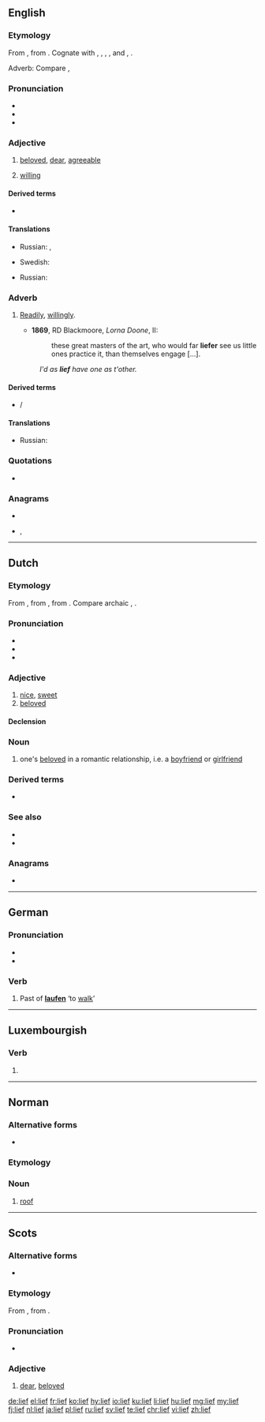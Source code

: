 ==English==

===Etymology===
{{PIE root|en|lewbʰ}}
From {{etyl|ang|en}} {{m|ang|lēof}}, from {{etyl|gem-pro|en}} {{m|gem-pro|*leubaz}}. Cognate with {{etyl|nl|-}} {{m|nl|lief}}, {{etyl|de|-}} {{m|de|lieb}}, {{etyl|ru|-}} {{m|ru|любо́вь}}, {{etyl|pl|-}} {{m|pl|luby}}, {{etyl|sv|-}} and {{etyl|nn|-}} {{m|nn|ljuv}}, {{etyl|got|-}} {{m|got|𐌻𐌹𐌿𐍆𐍃}}.

Adverb: Compare {{etyl|de|-}} {{m|de|lieber}}, {{etyl|nl|-}} {{m|nl|liever||[[preferably]], [[rather]]}}

===Pronunciation===
* {{IPA|/liːf/|lang=en}}
* {{rhymes|iːf|lang=en}}
* {{homophones|lang=en|leaf}}

===Adjective===
{{en-adj|liefer|liever|sup=|sup2=-}}

# {{context|archaic|lang=en}} [[beloved]], [[dear]], [[agreeable]]
# {{context|archaic|lang=en}} [[willing]]

====Derived terms====
* {{l/en|liefsome}}

====Translations====
{{trans-top|beloved, dear, agreeable}}
* Russian: {{t+|ru|люби́мый}}, {{t+|ru|дорого́й}}
{{trans-mid}}
* Swedish: {{t+|sv|kär}}
{{trans-bottom}}

{{trans-top|willing}}
* Russian: {{t+|ru|охо́тный}}
{{trans-mid}}
{{trans-bottom}}

===Adverb===
{{head|en|adverb|comparative|liefer|or|liever|superlative|liefest}}

# {{context|archaic|except [[UK]] dialectal|lang=en}} [[readily|Readily]], [[willingly]].
#* '''1869''', RD Blackmoore, ''Lorna Doone'', II:
#*: these great masters of the art, who would far '''liefer''' see us little ones practice it,  than themselves engage [...].
#: ''I'd as '''lief''' have one as t'other.''

====Derived terms====
* {{l/en|liefer}}/{{l/en|liever}}

====Translations====
{{trans-top|Readily, willingly}}
* Russian: {{t+|ru|охо́тно}}
{{trans-mid}}
{{trans-bottom}}

===Quotations===
* {{seeCites}}

===Anagrams===
* {{l/en|file}}
* {{l/en|life}}, {{l/en|Life}}

----

==Dutch==

===Etymology===
{{PIE root|nl|lewbʰ}}
From {{inh|nl|odt|*liof}}, from {{etyl|gem-pro|nl}} {{m|gem-pro|*leubaz}}, from {{etyl|ine-pro|nl}} {{m|ine-pro|*lewbʰ-}}. Compare archaic {{etyl|en|-}} {{m|en|lief}}, {{etyl|de|-}} {{m|de|lieb}}.

===Pronunciation===
* {{audio|Nl-lief.ogg|Audio|lang=nl}}
* {{rhymes|if|lang=nl}}
* {{IPA|[lif]|lang=nl}}

===Adjective===
{{nl-adj|liever}}

# [[nice]], [[sweet]]
# [[beloved]]

====Declension====
{{nl-decl-adj|lieve}}

===Noun===
{{nl-noun|n|-ven|liefje}}

# one's [[beloved]] in a romantic relationship, i.e. a [[boyfriend]] or [[girlfriend]]

===Derived terms===
* {{l/nl|lieflijk}}
 
===See also===
* {{l/nl|liever}}
* {{l/nl|liefde}}

===Anagrams===
* {{l/nl|file}}

----

==German==

===Pronunciation===
* {{IPA|[liːf]|lang=de}}
* {{rhymes|iːf|lang=de}}

===Verb===
{{head|de|verb form}}

# Past of '''[[laufen]]''' ‘to [[walk]]’

----

==Luxembourgish==

===Verb===
{{head|lb|verb form}}

# {{inflection of|liewen||2|s|impr|lang=lb}}

----

==Norman==

===Alternative forms===
* {{l|nrf|lyef}} {{qualifier|Sark}}

===Etymology===
{{rfe|lang=nrf}}

===Noun===
{{nrf-noun|m}}

# {{lb|nrf|Jersey}} [[roof]]

----

==Scots==

===Alternative forms===
* {{qualifier|contracted}} {{l|sco|lee}}

===Etymology===
From {{etyl|ang|sco}} {{m|ang|lēof}}, from {{etyl|gem-pro|sco}} {{m|gem-pro|*leubaz}}.

===Pronunciation===
* {{IPA|[lif]|lang=sco}}

===Adjective===
{{sco-adj|liefer|liefest}}

# [[dear]], [[beloved]]

[[de:lief]]
[[el:lief]]
[[fr:lief]]
[[ko:lief]]
[[hy:lief]]
[[io:lief]]
[[ku:lief]]
[[li:lief]]
[[hu:lief]]
[[mg:lief]]
[[my:lief]]
[[fj:lief]]
[[nl:lief]]
[[ja:lief]]
[[pl:lief]]
[[ru:lief]]
[[sv:lief]]
[[te:lief]]
[[chr:lief]]
[[vi:lief]]
[[zh:lief]]